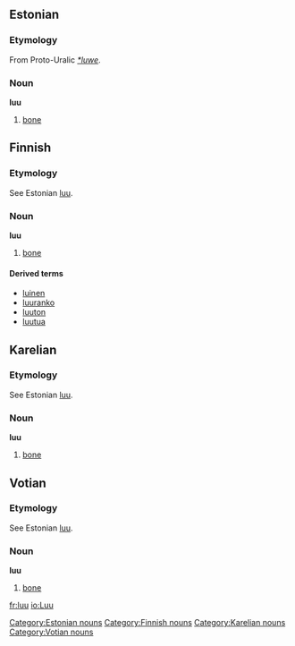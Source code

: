 ==Estonian==

===Etymology===

From Proto-Uralic ''[[*luwe]]''.

===Noun===
'''luu'''

#[[bone]]

==Finnish==
{{Finnish index|lu}}

===Etymology===

See Estonian [[luu#Estonian|luu]].

===Noun===
'''luu'''

#[[bone]]

====Derived terms====
*[[luinen]]
*[[luuranko]]
*[[luuton]]
*[[luutua]]

==Karelian==

===Etymology===

See Estonian [[luu#Estonian|luu]].

===Noun===
'''luu'''

#[[bone]]

==Votian==

===Etymology===

See Estonian [[luu#Estonian|luu]].

===Noun===
'''luu'''

#[[bone]]

[[Category:Estonian nouns]]
[[Category:Finnish nouns]]
[[Category:Karelian nouns]]
[[Category:Votian nouns]]

[[fr:luu]]
[[io:Luu]]